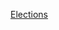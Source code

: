 {{portal|亞洲}}
{{Year by category
| m = 2
| c = 0
| d = 1
| y = 6
| cat = 亞洲選舉
| in = 
| parent = 各年亞洲選舉
| subcat = 2016年選舉
| sortkey = 亞洲
}}
{{Commons category|Elections in 2016}}

[[Category:2016年亞洲|Elections]]
